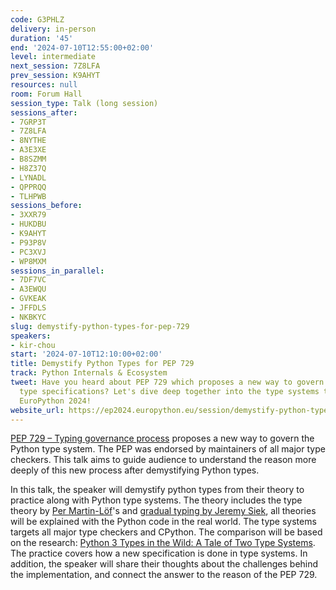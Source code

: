 ```yaml
---
code: G3PHLZ
delivery: in-person
duration: '45'
end: '2024-07-10T12:55:00+02:00'
level: intermediate
next_session: 7Z8LFA
prev_session: K9AHYT
resources: null
room: Forum Hall
session_type: Talk (long session)
sessions_after:
- 7GRP3T
- 7Z8LFA
- 8NYTHE
- A3E3XE
- B8SZMM
- H8Z37Q
- LYNADL
- QPPRQQ
- TLHPWB
sessions_before:
- 3XXR79
- HUKDBU
- K9AHYT
- P93P8V
- PC3XVJ
- WP8MXM
sessions_in_parallel:
- 7DF7VC
- A3EWQU
- GVKEAK
- JFFDLS
- NKBKYC
slug: demystify-python-types-for-pep-729
speakers:
- kir-chou
start: '2024-07-10T12:10:00+02:00'
title: Demystify Python Types for PEP 729
track: Python Internals & Ecosystem
tweet: Have you heard about PEP 729 which proposes a new way to govern the Python's
  type specifications? Let's dive deep together into the type systems together in
  EuroPython 2024!
website_url: https://ep2024.europython.eu/session/demystify-python-types-for-pep-729
---
```


[PEP 729 – Typing governance process](https://peps.python.org/pep-0729/) proposes a new way to govern the Python type system. The PEP was endorsed by maintainers of all major type checkers. This talk aims to guide audience to understand the reason more deeply of this new process after demystifying Python types.

In this talk, the speaker will demystify python types from their theory to practice along with Python type systems. The theory includes the type theory by [Per Martin-Löf](https://en.wikipedia.org/wiki/Per_Martin-L%C3%B6f)'s and [gradual typing by Jeremy Siek](http://scheme2006.cs.uchicago.edu/13-siek.pdf), all theories will be explained with the Python code in the real world. The type systems targets all major type checkers and CPython. The comparison will be based on the research: [Python 3 Types in the Wild: A Tale of Two Type Systems](https://www.cs.rpi.edu/~milanova/docs/dls2020.pdf). The practice covers how a new specification is done in type systems. In addition, the speaker will share their thoughts about the challenges behind the implementation, and connect the answer to the reason of the PEP 729.

